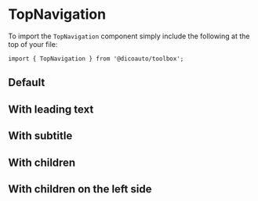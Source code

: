 
<Meta of={TopNavigationStories} />

# TopNavigation

To import the `TopNavigation` component simply include the following at the top of your file:

```
import { TopNavigation } from '@dicoauto/toolbox';
```

## Default

<Canvas of={TopNavigationStories.Default} />

## With leading text

<Canvas of={TopNavigationStories.WithLeadingText} />

## With subtitle

<Canvas of={TopNavigationStories.WithSubtitle} />

## With children

<Canvas of={TopNavigationStories.WithChildren} />

## With children on the left side

<Canvas of={TopNavigationStories.WithLeftSide} />
